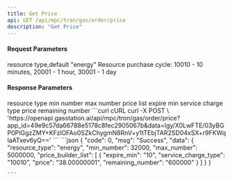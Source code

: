 ```yaml
---
title: Get Price
api: GET /api/mpc/tron/gas/order/price
description: "Get Price"
---
```


#### Request Parameters
<ParamField query="resource_type" type="string" required>
    resource type,default "energy"
</ParamField>
<ParamField query="service_charge_type" type="string">
    Resource purchase cycle:
    10010 - 10 minutes,
    20001 - 1 hour,
    30001 - 1 day
</ParamField>

#### Response Parameters
<Expandable title="object">
    <ResponseField name="resource_type" type="string">resource type</ResponseField>
    <ResponseField name="min_number" type="string">min number</ResponseField>
    <ResponseField name="max_number" type="string">max number</ResponseField>
    <ResponseField name="price_builder_list" type="string">
        price list
        <Expandable title="object">
            <ResponseField name="expire_min" type="string">expire min</ResponseField>
            <ResponseField name="service_charge_type" type="string">service charge type</ResponseField>
            <ResponseField name="price" type="string">price</ResponseField>
            <ResponseField name="remaining_number" type="string">remaining number</ResponseField>
        </Expandable>
    </ResponseField>

</Expandable>



<RequestExample>
    ```curl cURL
    curl -X POST \
    'https://openapi.gasstation.ai/api/mpc/tron/gas/order/price?app_id=49e9c57da66788e5178c8fec2905067b&data=lgy/X0LwFTE/03yBGP0PIGgzZMY+KFzlOFAo0SZkChygmN8RnV+y1tTEbjTAR2SD04xSX+r9FKWqIaATxev6yQ=='
    ```
</RequestExample>



<ResponseExample>
    ```json
    {
        "code": 0,
        "msg": "Success",
        "data": {
        "resource_type": "energy",
        "min_number": 32000,
        "max_number": 5000000,
        "price_builder_list": [
    {
        "expire_min": "10",
        "service_charge_type": "10010",
        "price": "38.00000001",
        "remaining_number": "600000"
    }
        ]
    }
    }

    ```
</ResponseExample>